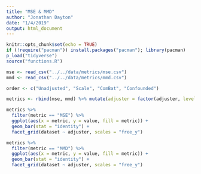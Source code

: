 ```yaml
---
title: "MSE & MMD"
author: "Jonathan Dayton"
date: "1/4/2019"
output: html_document
---
```


```r
knitr::opts_chunk$set(echo = TRUE)
if (!require("pacman")) install.packages("pacman"); library(pacman)
p_load("tidyverse")
source("functions.R")
```

```r
mse <- read_csv("../../data/metrics/mse.csv")
mmd <- read_csv("../../data/metrics/mmd.csv")

order <- c("Unadjusted", "Scale", "ComBat", "Confounded")

metrics <- rbind(mse, mmd) %>% mutate(adjuster = factor(adjuster, levels = order))
```


```r

metrics %>% 
  filter(metric == "MSE") %>%
  ggplot(aes(x = metric, y = value, fill = metric)) +
  geom_bar(stat = "identity") +
  facet_grid(dataset ~ adjuster, scales = "free_y")

metrics %>% 
  filter(metric == "MMD") %>%
  ggplot(aes(x = metric, y = value, fill = metric)) +
  geom_bar(stat = "identity") +
  facet_grid(dataset ~ adjuster, scales = "free_y")
```